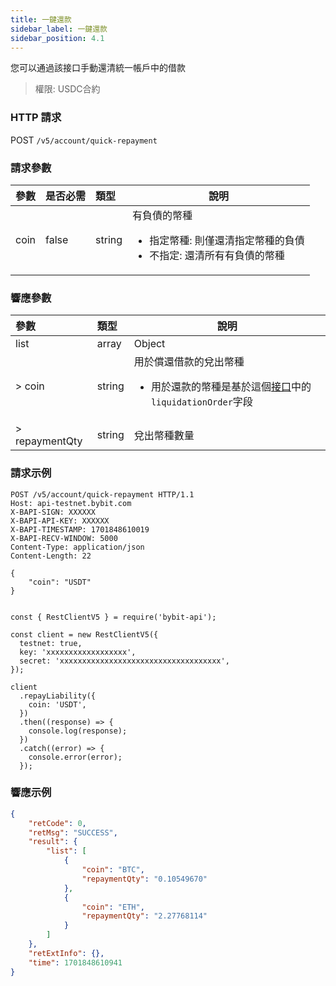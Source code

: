 ```yaml
---
title: 一鍵還款
sidebar_label: 一鍵還款
sidebar_position: 4.1
---
```

您可以通過該接口手動還清統一帳戶中的借款
> 權限: USDC合約

### HTTP 請求
POST `/v5/account/quick-repayment`

### 請求參數
| 參數 | 是否必需 | 類型 | 說明|
|:----- |:-------|:-----|------ |
|coin |false |string |有負債的幣種<ul><li>指定幣種: 則僅還清指定幣種的負債</li><li>不指定: 還清所有有負債的幣種</li></ul>|

### 響應參數
| 參數 | 類型 | 說明|
|:----- |:-----|----- |
|list |array |Object|
|> coin |string |用於償還借款的兌出幣種<ul><li>用於還款的幣種是基於這個[接口](../spot-margin-uta/vip-margin)中的`liquidationOrder`字段 </li></ul>|
|> repaymentQty |string |兌出幣種數量|


### 請求示例

<Tabs groupId="programming-languages">
<TabItem value="http" label="HTTP">

```http
POST /v5/account/quick-repayment HTTP/1.1
Host: api-testnet.bybit.com
X-BAPI-SIGN: XXXXXX
X-BAPI-API-KEY: XXXXXX
X-BAPI-TIMESTAMP: 1701848610019
X-BAPI-RECV-WINDOW: 5000
Content-Type: application/json
Content-Length: 22

{
    "coin": "USDT"
}
```

</TabItem>
<TabItem value="python" label="Python">

```python

```

</TabItem>

<TabItem value="Node" label="Node.js">

```n4js
const { RestClientV5 } = require('bybit-api');

const client = new RestClientV5({
  testnet: true,
  key: 'xxxxxxxxxxxxxxxxxx',
  secret: 'xxxxxxxxxxxxxxxxxxxxxxxxxxxxxxxxxxxx',
});

client
  .repayLiability({
    coin: 'USDT',
  })
  .then((response) => {
    console.log(response);
  })
  .catch((error) => {
    console.error(error);
  });
```

</TabItem>
</Tabs>

### 響應示例

```json
{
    "retCode": 0,
    "retMsg": "SUCCESS",
    "result": {
        "list": [
            {
                "coin": "BTC",
                "repaymentQty": "0.10549670"
            },
            {
                "coin": "ETH",
                "repaymentQty": "2.27768114"
            }
        ]
    },
    "retExtInfo": {},
    "time": 1701848610941
}
```